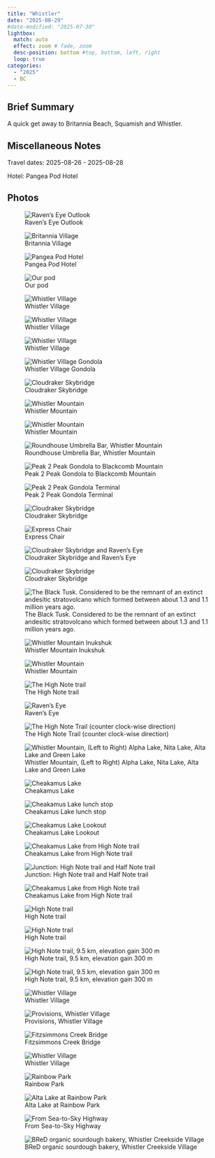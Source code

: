 ```yaml
---
title: "Whistler"
date: "2025-08-29"
#date-modified: "2025-07-30"
lightbox:
  match: auto
  effect: zoom # fade, zoom
  desc-position: bottom #top, bottom, left, right
  loop: true
categories:
  - "2025"
  - BC
---
```


## Brief Summary

A quick get away to Britannia Beach, Squamish and Whistler.

## Miscellaneous Notes

Travel dates: 2025-08-26 - 2025-08-28

Hotel: Pangea Pod Hotel

## Photos

![Raven's Eye Outlook](images/Whistler22.jpeg){group="Whistler"}

![Britannia Village](images/Whistler01.jpeg){group="Whistler"}

![Pangea Pod Hotel](images/Whistler03.jpeg){group="Whistler"}

![Our pod](images/Whistler02.jpeg){group="Whistler"}

![Whistler Village](images/Whistler04.jpeg){group="Whistler"}

![Whistler Village](images/Whistler05.jpeg){group="Whistler"}

![Whistler Village](images/Whistler06.jpeg){group="Whistler"}

![Whistler Village Gondola](images/Whistler07.jpeg){group="Whistler"}

![Cloudraker Skybridge](images/Whistler08.jpeg){group="Whistler"}

![Whistler Mountain](images/Whistler09.jpeg){group="Whistler"}

![Whistler Mountain](images/Whistler10.jpeg){group="Whistler"}

![Roundhouse Umbrella Bar, Whistler Mountain](images/Whistler11.jpeg){group="Whistler"}

![Peak 2 Peak Gondola to Blackcomb Mountain](images/Whistler12.jpeg){group="Whistler"}

![Peak 2 Peak Gondola Terminal](images/Whistler13.jpeg){group="Whistler"}

![Cloudraker Skybridge](images/Whistler14.jpeg){group="Whistler"}

![Express Chair](images/Whistler15.jpeg){group="Whistler"}

![Cloudraker Skybridge and Raven’s Eye](images/Whistler16.jpeg){group="Whistler"}

![Cloudraker Skybridge](images/Whistler17.jpeg){group="Whistler"}

![The Black Tusk. Considered to be the remnant of an extinct andesitic stratovolcano which formed between about 1.3 and 1.1 million years ago. ](images/Whistler18.jpeg){group="Whistler"}

![Whistler Mountain Inukshuk](images/Whistler19.jpeg){group="Whistler"}

![Whistler Mountain](images/Whistler20.jpeg){group="Whistler"}

![The High Note trail](images/Whistler21.jpeg){group="Whistler"}

![Raven's Eye](images/Whistler22.jpeg){group="Whistler"}

![The High Note Trail (counter clock-wise direction)](images/Whistler23.jpeg){group="Whistler"}

![Whistler Mountain, (Left to Right) Alpha Lake, Nita Lake, Alta Lake and Green Lake](images/Whistler24.jpeg){group="Whistler"}

![Cheakamus Lake](images/Whistler25.jpeg){group="Whistler"}

![Cheakamus Lake lunch stop](images/Whistler26.jpeg){group="Whistler"}

![Cheakamus Lake Lookout](images/Whistler27.jpeg){group="Whistler"}

![Cheakamus Lake from High Note trail](images/Whistler28.jpeg){group="Whistler"}

![Junction: High Note trail and Half Note trail](images/Whistler29.jpeg){group="Whistler"}

![Cheakamus Lake from High Note trail](images/Whistler30.jpeg){group="Whistler"}

![High Note trail](images/Whistler31.jpeg){group="Whistler"}

![High Note trail](images/Whistler32.jpeg){group="Whistler"}

![High Note trail, 9.5 km, elevation gain 300 m](images/Whistler33.jpeg){group="Whistler"}

![High Note trail, 9.5 km, elevation gain 300 m](images/Whistler34.jpeg){group="Whistler"}

![Whistler Village](images/Whistler35.jpeg){group="Whistler"}

![Provisions, Whistler Village](images/Whistler36.jpeg){group="Whistler"}

![Fitzsimmons Creek Bridge](images/Whistler37.jpeg){group="Whistler"}

![Whistler Village](images/Whistler38.jpeg){group="Whistler"}

![Rainbow Park](images/Whistler39.jpeg){group="Whistler"}

![Alta Lake at Rainbow Park](images/Whistler40.jpeg){group="Whistler"}

![From Sea-to-Sky Highway](images/Whistler41.jpeg){group="Whistler"}

![BReD organic sourdough bakery, Whistler Creekside Village](images/Whistler42.jpeg){group="Whistler"}